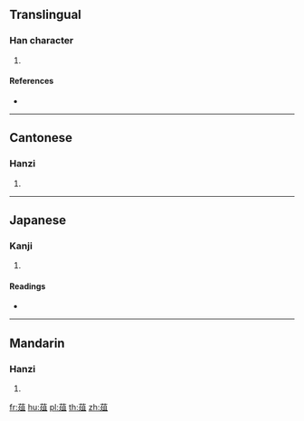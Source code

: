{{character info/new}}
==Translingual==

===Han character===
{{Han char|rn=140|rad=艸|as=09|sn=15|four=44817|canj=TOOM}}

# {{defn|Han|sort=艸09}}

====References====
* {{Han ref|kx=1043.290|dkj=31380|dj=1504.120|hdz=53252.100|uh=8445|ud=33861|bh=DFC6|bd=57286}}

----

==Cantonese==

===Hanzi===
{{yue-hanzi|jyut=|y=jeui1}}

# {{defn|lang=yue|sort=艸09}}

----

==Japanese==

===Kanji===
{{ja-kanji|grade=|rs=艸09}}

# {{defn|lang=ja|sort=艸09}}

====Readings====
* {{ja-readings|on=[[しょ]] (sho), [[しゃ]] (sha)|kun=[[つけもの]] (tsukemono)|nanori=}}

----

==Mandarin==

===Hanzi===
{{cmn-hanzi|pin=[[jū]] ([[ju1]])|wg=chü<sup>1</sup>}}

# {{defn|lang=cmn|sort=艸09}}

[[fr:葅]]
[[hu:葅]]
[[pl:葅]]
[[th:葅]]
[[zh:葅]]